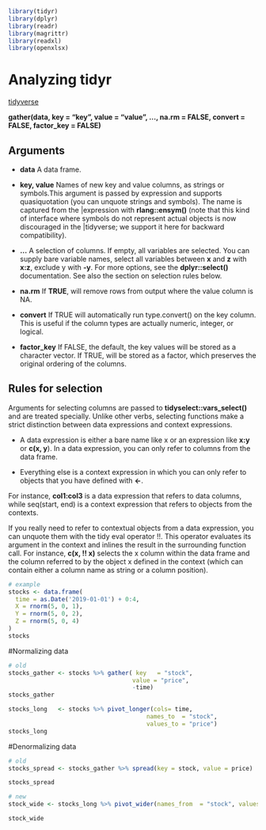 
```{r  echo=FALSE, message=FALSE}
library(tidyr)
library(dplyr)
library(readr)
library(magrittr)
library(readxl)
library(openxlsx)
```

# Analyzing tidyr

[tidyverse](https://tidyr.tidyverse.org/reference/gather.html)


**gather(data, key = "key", value = "value", ..., na.rm = FALSE,
  convert = FALSE, factor_key = FALSE)**


## Arguments

* **data** A data frame.

* **key, value** Names of new key and value columns, as strings or symbols.This argument is passed by expression and supports quasiquotation (you can unquote strings and symbols). The name is captured from the |expression with **rlang::ensym()** (note that this kind of interface where symbols do not represent actual objects is now discouraged in the |tidyverse; we support it here for backward compatibility).

* **...** A selection of columns. If empty, all variables are selected. You can supply bare variable names, select all variables between **x** and **z** with **x:z**, exclude y with **-y**. For more options, see the **dplyr::select()** documentation. See also the section on selection rules below.

* **na.rm** If **TRUE**, will remove rows from output where the value column is NA.

* **convert** If TRUE will automatically run type.convert() on the key column. This is useful if the column types are actually numeric, integer, or logical.

* **factor_key** If FALSE, the default, the key values will be stored as a character vector. If TRUE, will be stored as a factor, which preserves the original ordering of the columns.


## Rules for selection
Arguments for selecting columns are passed to **tidyselect::vars_select()** and are treated specially. Unlike other verbs, selecting functions make a strict distinction between data expressions and context expressions.

* A data expression is either a bare name like x or an expression like **x:y** or **c(x, y**). In a data expression, you can only refer to columns from the data frame.

* Everything else is a context expression in which you can only refer to objects that you have defined with **<-**.

For instance, **col1:col3** is a data expression that refers to data columns, while seq(start, end) is a context expression that refers to objects from the contexts.

If you really need to refer to contextual objects from a data expression, you can unquote them with the tidy eval operator !!. This operator evaluates its argument in the context and inlines the result in the surrounding function call. For instance, **c(x, !! x)** selects the x column within the data frame and the column referred to by the object x defined in the context (which can contain either a column name as string or a column position).



```{r}
# example
stocks <- data.frame(
  time = as.Date('2019-01-01') + 0:4,
  X = rnorm(5, 0, 1),
  Y = rnorm(5, 0, 2),
  Z = rnorm(5, 0, 4)
)
stocks
```
#Normalizing data
```{r}

# old
stocks_gather <- stocks %>% gather( key   = "stock", 
                                   value = "price", 
                                   -time)
stocks_gather
```


```{r}
stocks_long   <- stocks %>% pivot_longer(cols= time, 
                                       names_to  = "stock", 
                                       values_to = "price")
stocks_long
```
#Denormalizing data

```{r}
# old
stocks_spread <- stocks_gather %>% spread(key = stock, value = price) 

stocks_spread
```

```{r}
# new 
stock_wide <- stocks_long %>% pivot_wider(names_from  = "stock", values_from = "price")

stock_wide 
```

